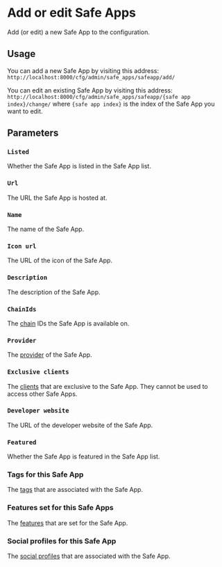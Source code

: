 # Add or edit Safe Apps

Add (or edit) a new Safe App to the configuration.

## Usage

You can add a new Safe App by visiting this address: `http://localhost:8000/cfg/admin/safe_apps/safeapp/add/`

You can edit an existing Safe App by visiting this address: `http://localhost:8000/cfg/admin/safe_apps/safeapp/{safe app index}/change/` where `{safe app index}` is the index of the Safe App you want to edit.

## Parameters

### `Listed`

Whether the Safe App is listed in the Safe App list.

### `Url`

The URL the Safe App is hosted at.

### `Name`

The name of the Safe App.

### `Icon url`

The URL of the icon of the Safe App.

### `Description`

The description of the Safe App.

### `ChainIds`

The [chain](./add-or-edit-chain.mdx) IDs the Safe App is available on.

### `Provider`

The [provider](./add-or-edit-provider.mdx) of the Safe App.

### `Exclusive clients`

The [clients](./add-or-edit-client.mdx) that are exclusive to the Safe App. They cannot be used to access other Safe Apps.

### `Developer website`

The URL of the developer website of the Safe App.

### `Featured`

Whether the Safe App is featured in the Safe App list.

### Tags for this Safe App

The [tags](./add-or-edit-tag.mdx) that are associated with the Safe App.

### Features set for this Safe Apps

The [features](./add-or-edit-safe-app-feature.mdx) that are set for the Safe App.

### Social profiles for this Safe App

The [social profiles](./add-or-edit-social-profile.mdx) that are associated with the Safe App.
